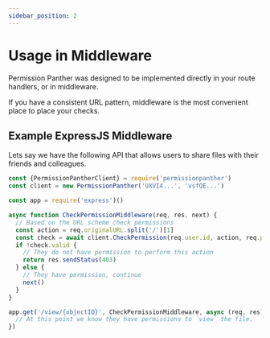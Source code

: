 ```yaml
---
sidebar_position: 2
---
```



# Usage in Middleware

Permission Panther was designed to be implemented directly in your route handlers, or in middleware.

If you have a consistent URL pattern, middleware is the most convenient place to place your checks.

## Example ExpressJS Middleware

Lets say we have the following API that allows users to share files with their friends and colleagues.

```js
const {PermissionPantherClient} = require('permissionpanther')
const client = new PermissionPanther('UXVI4...', 'vsfQE...')

const app = require('express')()

async function CheckPermissionMiddleware(req, res, next) {
  // Based on the URL scheme check permissions
  const action = req.originalURL.split('/')[1]
  const check = await client.CheckPermission(req.user.id, action, req.params.objectID)
  if !check.valid {
    // They do not have permission to perform this action
    return res.sendStatus(403)
  } else {
    // They have permission, continue
    next()
  }
}

app.get('/view/{objectID}', CheckPermissionMiddleware, async (req, res) => {
  // At this point we know they have permissions to `view` the file.
})

```
